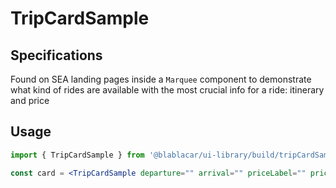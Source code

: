 

<Meta title="Widgets/TripCardSample" />

# **TripCardSample**

<Canvas>
  <Story name="Default">
    <TripCardSample
      departure="Paris"
      arrival="Bordeaux"
      price="8,00 €"
      priceLabel="from"
    />
  </Story>
</Canvas>

## Specifications

Found on SEA landing pages inside a `Marquee` component to demonstrate what kind of rides are available with the most crucial info for a ride: itinerary and price

## Usage

```jsx
import { TripCardSample } from '@blablacar/ui-library/build/tripCardSample'

const card = <TripCardSample departure="" arrival="" priceLabel="" price=""/>
```

<ArgsTable of={TripCardSample} />
